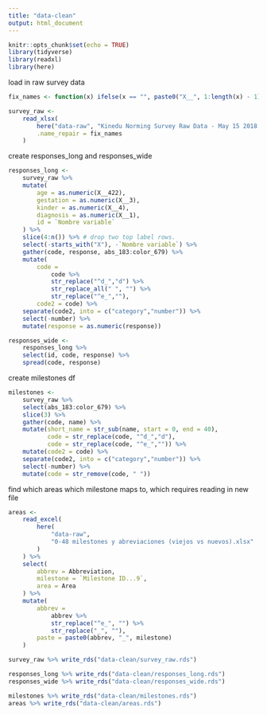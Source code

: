 ```yaml
---
title: "data-clean"
output: html_document
---
```


```r
knitr::opts_chunk$set(echo = TRUE)
library(tidyverse)
library(readxl)
library(here)
```

load in raw survey data

```r
fix_names <- function(x) ifelse(x == "", paste0("X__", 1:length(x) - 1), x)

survey_raw <- 
	read_xlsx(
		here("data-raw", "Kinedu Norming Survey Raw Data - May 15 2018.xlsx"),
		.name_repair = fix_names
	)
```

create responses_long and responses_wide

```r
responses_long <- 
	survey_raw %>%
	mutate(
		age = as.numeric(X__422), 
		gestation = as.numeric(X__3),
		kinder = as.numeric(X__4),
		diagnosis = as.numeric(X__1), 
		id = `Nombre variable`
	) %>%
	slice(4:n()) %>% # drop two top label rows. 
	select(-starts_with("X"), -`Nombre variable`) %>%
	gather(code, response, abs_183:color_679) %>%
	mutate(
		code = 
			code %>% 
			str_replace("^d_","d") %>% 
			str_replace_all(" ", "") %>% 
			str_replace("^e_",""),
		code2 = code) %>%
	separate(code2, into = c("category","number")) %>%
	select(-number) %>%
	mutate(response = as.numeric(response))

responses_wide <- 
	responses_long %>%
	select(id, code, response) %>%
	spread(code, response)
```

create milestones df

```r
milestones <-
    survey_raw %>%
    select(abs_183:color_679) %>%
    slice(3) %>%
    gather(code, name) %>%
    mutate(short_name = str_sub(name, start = 0, end = 40),
           code = str_replace(code, "^d_","d"),
           code = str_replace(code, "^e_","")) %>%
    mutate(code2 = code) %>%
    separate(code2, into = c("category","number")) %>%
    select(-number) %>% 
    mutate(code = str_remove(code, " "))
```

find which areas which milestone maps to, which requires reading in new file

```r
areas <- 
	read_excel(
		here(
			"data-raw", 
			"0-48 milestones y abreviaciones (viejos vs nuevos).xlsx"
		)
	) %>% 
	select(
		abbrev = Abbreviation,
		milestone = `Milestone ID...9`,
		area = Area
	) %>% 
	mutate(
		abbrev = 
			abbrev %>% 
			str_replace("^e_", "") %>% 
			str_replace("_", ""),
		paste = paste0(abbrev, "_", milestone)
	)
```

```r
survey_raw %>% write_rds("data-clean/survey_raw.rds")

responses_long %>% write_rds("data-clean/responses_long.rds")
responses_wide %>% write_rds("data-clean/responses_wide.rds")

milestones %>% write_rds("data-clean/milestones.rds")
areas %>% write_rds("data-clean/areas.rds")
```


